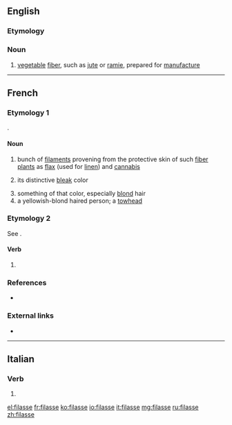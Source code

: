 ==English==

===Etymology===
{{etyl|fr|en}}

===Noun===
{{en-noun|?}}

# [[vegetable]] [[fiber]], such as [[jute]] or [[ramie]], prepared for [[manufacture]]

----

==French==

===Etymology 1===
{{suffix|fr|fil|asse}}.

====Noun====
{{fr-noun|f}}

# bunch of [[filament]]s provening from the protective skin of such [[fiber plant]]s as [[flax]] (used for [[linen]]) and [[cannabis]]
# {{lb|fr|by metonymy}} its distinctive [[bleak]] color
# something of that color, especially [[blond]] hair
# a yellowish-blond haired person; a [[towhead]]

===Etymology 2===
See {{m|fr|filer}}.

====Verb====
{{fr-verb-form}}

# {{inflection of|filer||1|s|impf|subj|lang=fr}}

===References===
* {{R:NPLarousse}}

===External links===
* {{R:TLFi}}

----

==Italian==

===Verb===
{{head|it|verb form}}

# {{inflection of|filare||3|s|impf|subj|lang=it}}

[[el:filasse]]
[[fr:filasse]]
[[ko:filasse]]
[[io:filasse]]
[[it:filasse]]
[[mg:filasse]]
[[ru:filasse]]
[[zh:filasse]]